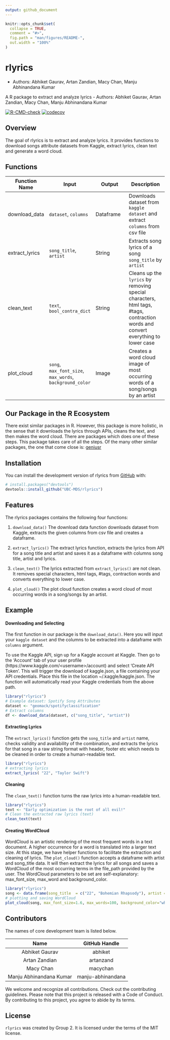 ```yaml
---
output: github_document
---
```


<!-- README.md is generated from README.Rmd. Please edit that file -->

```r
knitr::opts_chunk$set(
  collapse = TRUE,
  comment = "#>",
  fig.path = "man/figures/README-",
  out.width = "100%"
)
```

# rlyrics

-   Authors: Abhiket Gaurav, Artan Zandian, Macy Chan, Manju Abhinandana Kumar

A R package to extract and analyze lyrics
- Authors: Abhiket Gaurav, Artan Zandian, Macy Chan, Manju Abhinandana Kumar

<!-- badges: start -->
[![R-CMD-check](https://github.com/UBC-MDS/rlyrics/workflows/R-CMD-check/badge.svg)](https://github.com/UBC-MDS/rlyrics/actions)
[![codecov](https://codecov.io/gh/UBC-MDS/rlyrics/branch/master/graph/badge.svg?token=5JHKJfpMQ5)](https://codecov.io/gh/UBC-MDS/rlyrics)
<!-- badges: end -->

## Overview
The goal of rlyrics is to extract and analyze lyrics. It provides functions to download songs attribute datasets from Kaggle, extract lyrics, clean text and generate a word cloud.

## Functions


| Function Name | Input | Output | Description |
|-----------|------------|---------------|------------------|
| download_data | `dataset`, `columns` | Dataframe | Downloads dataset from `kaggle dataset` and extract `columns` from csv file |
| extract_lyrics | `song_title`, `artist` | String | Extracts song lyrics of a song `song_title` by `artist` |
| clean_text | `text`, `bool_contra_dict` | String |  Cleans up the `lyrics` by removing special characters, html tags, #tags, contraction words and convert everything to lower case |
| plot_cloud | `song`, `max_font_size`, `max_words`, `background_color` | Image | Creates a word cloud image of most occurring words of a song/songs by an artist |


## Our Package in the R Ecosystem

There exist similar packages in R. However, this package is more holistic, in the sense that it downloads the lyrics through APIs, cleans the text, and then makes the word cloud. There are packages which does one of these steps. This package takes care of all the steps. Of the many other similar packages, the one that come close is: [geniusr](https://cran.r-project.org/web/packages/geniusr/geniusr.pdf)

## Installation

You can install the development version of rlyrics from [GitHub](https://github.com/) with:

``` r
# install.packages("devtools")
devtools::install_github("UBC-MDS/rlyrics")
```

## Features

The rlyrics packages contains the following four functions:  

1. `download_data()` The download data function downloads dataset from Kaggle, extracts the given columns from csv file and creates a dataframe.

2. `extract_lyrics()` The extract lyrics function, extracts the lyrics from API for a song title and artist and saves it as a dataframe with columns song title, artist and lyrics.

3. `clean_text()` The lyrics extracted from `extract_lyrics()` are not clean. It removes special characters, html tags, #tags, contraction words and converts everything to lower case.

4. `plot_cloud()` The plot cloud function creates a word cloud of most occurring words in a song/songs by an artist.

## Example

#### Downloading and Selecting

The first function in our package is the `download_data()`. Here you will input your `kaggle dataset` and the columns to be extracted into a dataframe with `columns` argument.

To use the Kaggle API, sign up for a Kaggle account at Kaggle. Then go to the 'Account' tab of your user profile (https://www.kaggle.com/<username\>/account) and select 'Create API Token'. This will trigger the download of kaggle.json, a file containing your API credentials. Place this file in the location ~/.kaggle/kaggle.json. The function will automatically read your Kaggle credentials from the above path.

```r
library("rlyrics")
# Example dataset: Spotify Song Attributes  
dataset <- "geomack/spotifyclassification"
# Extract columns 
df <- download_data(dataset, c("song_title", "artist"))
```

#### Extracting Lyrics

The `extract_lyrics()` function gets the `song_title` and `artist` name, checks validity and availability of the combination, and extracts the lyrics for that song in a raw string format with header, footer etc which needs to be cleaned in order to create a human-readable text.  

```r
library("rlyrics")
# extracting lyrics 
extract_lyrics( "22", "Taylor Swift")
```

#### Cleaning

The `clean_text()` function turns the raw lyrics into a human-readable text.

```r
library("rlyrics")
text <- "Early optimization is the root of all evil!"
# Clean the extracted raw lyrics (text)
clean_text(text)
```

#### Creating WordCloud

WordCloud is an artistic rendering of the most frequent words in a text document. A higher occurrence for a word is translated into a larger text size. 
At this stage, we have helper functions to facilitate the extraction and cleaning of lyrics. The `plot_cloud()` function accepts a dataframe with artist and song_title data. It will then extract the lyrics for all songs and saves a WordCloud of the most occurring terms in the file_path provided by the user. The WordCloud parameters to be set are self-explanatory: max_font_size, max_word and background_color.

```r
library("rlyrics")
song <- data.frame(song_title  = c("22", "Bohemian Rhapsody"), artist = c("Taylor Swift", "Queen"))
# plotting and saving WordCloud
plot_cloud(song, max_font_size=1.6, max_words=100, background_color="white")
```

## Contributors

The names of core development team is listed below.

|           Name          |   GitHub Handle   |
|:-----------------------:|:-----------------:|
|      Abhiket Gaurav     |      abhiket      |
|      Artan Zandian      |     artanzand     |
|        Macy Chan        |      macychan     |
| Manju Abhinandana Kumar | manju-abhinandana |

We welcome and recognize all contributions. Check out the contributing guidelines. Please note that this project is released with a Code of Conduct. By contributing to this project, you agree to abide by its terms.

## License

`rlyrics` was created by Group 2. It is licensed under the terms of the MIT license.

